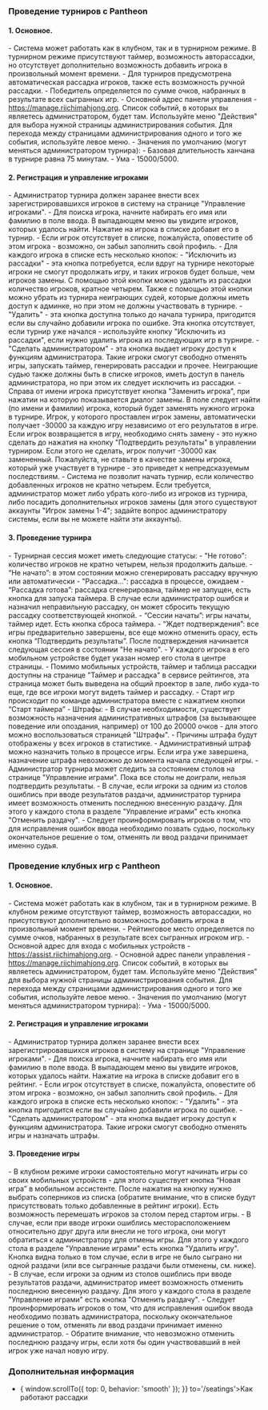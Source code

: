 
<Meta title='Турниры - Mahjong Pantheon'
      description='Как проводить турниры и локальные игры, используя Mahjong Pantheon' />

### Проведение турниров с Pantheon

#### 1. Основное.
<section className='sparseList'>
- Система может работать как в клубном, так и в турнирном режиме. В турнирном режиме присутствуют таймер, возможность
  авторассадки, но отсутствует дополнительно возможность добавить игрока в произвольный момент времени.
- Для турниров предусмотрена автоматическая рассадка игроков, также есть возможность ручной рассадки.
- Победитель определяется по сумме очков, набранных в результате всех сыгранных игр.
- Основной адрес панели управления - <a href='https://manage.riichimahjong.org' target='_blank'>https://manage.riichimahjong.org</a>.
  Список событий, в которых вы являетесь администратором, будет там. Используйте меню "Действия" для выбора нужной
  страницы администрирования события. Для перехода между страницами администрирования одного и того же события,
  используйте левое меню.
- Значения по умолчанию (могут меняться администратором турнира):
  - Базовая длительность ханчана в турнире равна 75 минутам.
  - Ума - 15000/5000.
</section>

#### 2. Регистрация и управление игроками
<section className='sparseList'>
- Администратор турнира должен заранее внести всех зарегистрировавшихся игроков в систему на странице "Управление игроками".
- Для поиска игрока, начните набирать его имя или фамилию в поле ввода. В выпадающем меню вы увидите игроков, которых
  удалось найти. Нажатие на игрока в списке добавит его в турнир.
- Если игрок отсутствует в списке, пожалуйста, оповестите об этом игрока - возможно, он забыл заполнить свой профиль.
- Для каждого игрока в списке есть несколько кнопок:
  - "Исключить из рассадки" - эта кнопка потребуется, если вдруг на турнире некоторые игроки не смогут продолжать игру,
    и таких игроков будет больше, чем игроков замены. С помощью этой кнопки можно удалить из рассадки количество игроков,
    кратное четырем. Также с помощью этой кнопки можно убрать из турнира неиграющих судей, которые должны иметь доступ к
    админке, но при этом не должны участвовать в турнире.
  - "Удалить" - эта кнопка доступна только до начала турнира, пригодится если вы случайно добавили игрока по ошибке.
    Эта кнопка отсутствует, если турнир уже начался - используйте кнопку "Исключить из рассадки", если нужно удалить
    игрока из последующих игр в турнире.
  - "Сделать администратором" - эта кнопка выдает игроку доступ к функциям администратора. Такие игроки смогут свободно
    отменять игры, запускать таймер, генерировать рассадки и прочее. Неиграющие судью также должны быть в списке игроков,
    иметь доступ в панель администратора, но при этом их следует исключить из рассадки.
  - Справа от имени игрока присутствует кнопка "Заменить игрока", при нажатии на которую показывается диалог замены.
    В поле следует найти (по имени и фамилии) игрока, который будет заменять нужного игрока в турнире. Игрок, у которого
    проставлен игрок замены, автоматически получает -30000 за каждую игру независимо от его результатов в игре. Если игрок
    возвращается в игру, необходимо снять замену - это нужно сделать до нажатия на кнопку "Подтвердить результаты" в
    управлении турниром. Если этого не сделать, игрок получит -30000 как замененный. Пожалуйста, не ставьте в качестве
    замены игрока, который уже участвует в турнире - это приведет к непредсказуемым последствиям.
- Система не позволит начать турнир, если количество добавленных игроков не кратно четырем. Если требуется,
  администратор может либо убрать кого-либо из игроков из турнира, либо посадить дополнительных игроков замены
  (для этого существуют аккаунты "Игрок замены 1-4"; задайте вопрос администратору системы, если вы не можете найти
  эти аккаунты).
</section>

#### 3. Проведение турнира
<section className='sparseList'>
- Турнирная сессия может иметь следующие статусы:
  - "Не готово": количество игроков не кратно четырем, нельзя продолжить дальше.
  - “Не начато”: в этом состоянии можно сгенерировать рассадку вручную или автоматически
  - "Рассадка...": рассадка в процессе, ожидаем
  - “Рассадка готова”: рассадка сгенерирована, таймер не запущен, есть кнопка для запуска таймера. В случае если
    администратор ошибся и назначил неправильную рассадку, он может сбросить текущую рассадку соответствующей кнопкой.
  - “Сессии начаты”: игры начаты, таймер идет. Есть кнопка сброса таймера.
  - “Ждет подтверждения”: все игры предварительно завершены, все еще можно отменить орасу, есть кнопка “Подтвердить
    результаты”. После подтверждения начинается следующая сессия в состоянии "Не начато".
- У каждого игрока в его мобильном устройстве будет указан номер его стола в центре страницы.
- Помимо мобильных устройств, таймер и таблица рассадки доступны на странице "Таймер и рассадка" в сервисе рейтингов,
  эта страница может быть выведена на общий проектор в зале, либо куда-то еще, где все игроки могут видеть таймер и рассадку.
- Старт игр происходит по команде администратора вместе с нажатием кнопки “Старт таймера”
- Штрафы:
  - В случае необходимости, существует возможность назначения административных штрафов (за вызывающее поведение или
    опоздания, например) от 100 до 20000 очков - для этого можно воспользоваться страницей "Штрафы".
  - Причины штрафа будут отображены у всех игроков в статистике.
  - Административный штраф можно назначить только в процессе игры. Если игра уже завершена, назначение штрафа
    невозможно до момента начала следующей игры.
- Администратор турнира может следить за состоянием столов на странице "Управление играми". Пока все столы не
  доиграли, нельзя подтвердить результаты.
- В случае, если игроки за одним из столов ошиблись при вводе результатов раздачи, администратор турнира имеет
  возможность отменить последнюю внесенную раздачу. Для этого у каждого стола в разделе "Управление играми"
  есть кнопка "Отменить раздачу".
  - Следует проинформировать игроков о том, что для исправления ошибок ввода необходимо позвать судью, поскольку
    окончательное решение о том, отменять ли ввод раздачи принимает именно судья.
</section>

### Проведение клубных игр с Pantheon

#### 1. Основное.
<section className='sparseList'>
- Система может работать как в клубном, так и в турнирном режиме. В клубном режиме отсутствуют таймер, возможность
  авторассадки, но присутствуют дополнительно возможность добавить игрока в произвольный момент времени.
- Рейтинговое место определяется по сумме очков, набранных в результате всех сыгранных игроком игр.
- Основной адрес для входа с мобильных устройств - <a href='https://assist.riichimahjong.org' target='_blank'>https://assist.riichimahjong.org</a>.
- Основной адрес панели управления - <a href='https://manage.riichimahjong.org' target='_blank'>https://manage.riichimahjong.org</a>. Список
  событий, в которых вы являетесь администратором, будет там. Используйте меню "Действия" для выбора нужной страницы
  администрирования события. Для перехода между страницами администрирования одного и того же события, используйте левое меню.
- Значения по умолчанию (могут меняться администратором турнира):
  - Ума - 15000/5000.
</section>

#### 2. Регистрация и управление игроками
<section className='sparseList'>
- Администратор турнира должен заранее внести всех зарегистрировавшихся игроков в систему на странице "Управление игроками".
- Для поиска игрока, начните набирать его имя или фамилию в поле ввода. В выпадающем меню вы увидите игроков,
  которых удалось найти. Нажатие на игрока в списке добавит его в рейтинг.
- Если игрок отсутствует в списке, пожалуйста, оповестите об этом игрока - возможно, он забыл заполнить свой профиль.
- Для каждого игрока в списке есть несколько кнопок:
  - "Удалить" - эта кнопка пригодится если вы случайно добавили игрока по ошибке.
  - "Сделать администратором" - эта кнопка выдает игроку доступ к функциям администратора. Такие игроки смогут
    свободно отменять игры и назначать штрафы.
</section>

#### 3. Проведение игры
<section className='sparseList'>
- В клубном режиме игроки самостоятельно могут начинать игры со своих мобильных устройств - для этого существует
  кнопка “Новая игра” в мобильном ассистенте. После нажатия на кнопку нужно выбрать соперников из списка (обратите
  внимание, что в списке будут присутствовать только добавленные в рейтинг игроки). Есть возможность перемешать
  игроков за столом перед стартом игры.
- В случае, если при вводе игроки ошиблись месторасположением относительно друг друга или внесли не того игрока,
  они могут обратиться к администратору для отмены игры. Для этого у каждого стола в разделе "Управление играми" есть
  кнопка "Удалить игру". Кнопка видна только в том случае, если в игре не было сыграно ни одной раздачи (или все
  сыгранные раздачи были отменены, см. ниже).
- В случае, если игроки за одним из столов ошиблись при вводе результатов раздачи, администратор имеет возможность
  отменить последнюю внесенную раздачу. Для этого у каждого стола в разделе "Управление играми" есть кнопка
  "Отменить раздачу".
- Следует проинформировать игроков о том, что для исправления ошибок ввода необходимо позвать администратора,
  поскольку окончательное решение о том, отменять ли ввод раздачи принимает именно администратор.
- Обратите внимание, что невозможно отменить последнюю раздачу игры, если хотя бы один участвовавший в ней игрок
  уже начал новую игру.
</section>

### Дополнительная информация

- <Link onClick={() => { window.scrollTo({ top: 0, behavior: 'smooth' }); }} to='/seatings'>Как работают рассадки</Link>
